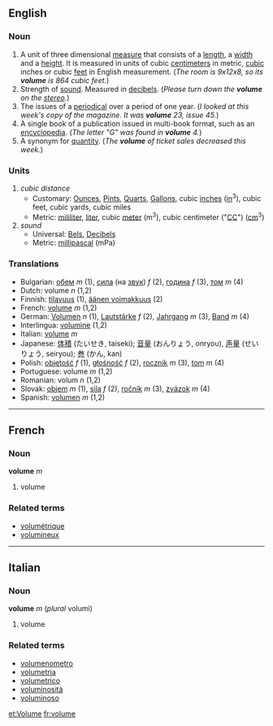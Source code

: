 ==English==
=== Noun ===

#A unit of three dimensional [[measure]] that consists of a [[length]], a [[width]] and a [[height]].  It is measured in units of cubic [[centimeter]]s in metric, [[cubic]] inches or cubic [[feet]] in English measurement.  (''The room is 9x12x8, so its '''volume''' is 864 cubic feet.'')
#Strength of [[sound]].  Measured in [[decibel]]s.  (''Please turn down the '''volume''' on the [[stereo]].'')
#The issues of a [[periodical]] over a period of one year.  (''I looked at this week's copy of the magazine.  It was '''volume''' 23, issue 45.'')
#A single book of a publication issued in multi-book format, such as an [[encyclopedia]].  (''The letter "G" was found in '''volume''' 4.'')
#A synonym for [[quantity]]. (''The '''volume''' of ticket sales decreased this week.'')

=== Units ===
#''cubic distance''
#*Customary: [[Ounce]]s, [[Pint]]s, [[Quart]]s, [[Gallon]]s, cubic [[inch]]es ([[in]]<sup>3</sup>), cubic feet, cubic yards, cubic miles
#*Metric: [[mililiter]], [[liter]], cubic [[meter]] (m<sup>3</sup>), cubic centimeter ("[[CC]]") ([[cm]]<sup>3</sup>)
#''sound''
#*Universal: [[Bel]]s, [[Decibel]]s
#*Metric: [[millipascal]] (mPa)

=== Translations ===
*Bulgarian: [[обем]] ''m'' (1), [[сила]] (на [[звук]]) ''f'' (2), [[година]] ''f'' (3), [[том]] ''m'' (4)
*Dutch: volume ''n'' (1,2)
*Finnish: [[tilavuus]] (1), [[äänen voimakkuus]] (2)
*French: [[volume#French|volume]] ''m'' (1,2)
*German: [[Volumen]] ''n'' (1), [[Lautstärke]] ''f'' (2), [[Jahrgang]] ''m'' (3), [[Band]] ''m'' (4)
*Interlingua: [[volumine]] (1,2)
*Italian: [[volume#Italian|volume]] ''m''
*Japanese: [[体積]] (たいせき, taiseki); [[音量]] (おんりょう, onryou), [[声量]] (せいりょう, seiryou); [[巻]] (かん, kan)
*Polish: [[objętość]] ''f'' (1), [[głośność]] ''f'' (2), [[rocznik]] ''m'' (3), [[tom]] ''m'' (4)
*Portuguese: volume ''m'' (1,2)
*Romanian: volum ''n'' (1,2)
*Slovak: [[objem#Slovak|objem]] ''m'' (1), [[sila#Slovak|sila]] ''f'' (2), [[ročník#Slovak|ročník]] ''m'' (3), [[zväzok#Slovak|zväzok]] ''m'' (4)
*Spanish: [[volumen]] ''m'' (1,2)

----

==French==
===Noun===
'''volume''' ''m''

# volume

===Related terms===
*[[volumétrique]]
*[[volumineux]]

----

==Italian==
===Noun===
'''volume''' ''m'' (''plural'' volumi)

# volume

===Related terms===
*[[volumenometro]]
*[[volumetria]]
*[[volumetrico]]
*[[voluminosità]]
*[[voluminoso]]

[[et:Volume]]
[[fr:volume]]